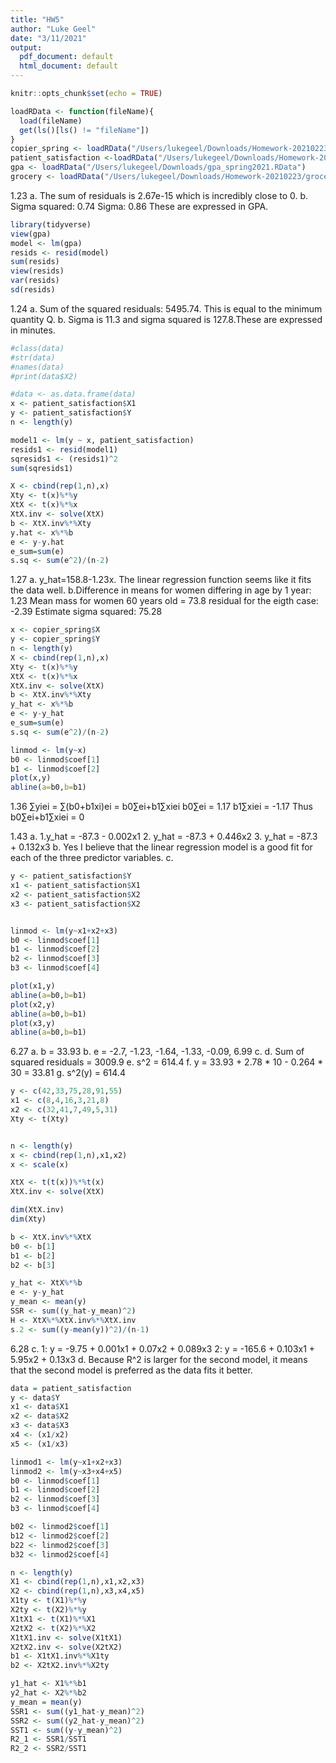 ```yaml
---
title: "HW5"
author: "Luke Geel"
date: "3/11/2021"
output:
  pdf_document: default
  html_document: default
---
```


```r
knitr::opts_chunk$set(echo = TRUE)
```
```r
loadRData <- function(fileName){
  load(fileName)
  get(ls()[ls() != "fileName"])
}
copier_spring <- loadRData("/Users/lukegeel/Downloads/Homework-20210223/copier_spring2021.RData")
patient_satisfaction <-loadRData("/Users/lukegeel/Downloads/Homework-20210223/patient_satisfaction_spring2021.RData")
gpa <- loadRData("/Users/lukegeel/Downloads/gpa_spring2021.RData")
grocery <- loadRData("/Users/lukegeel/Downloads/Homework-20210223/grocery_spring2021.RData")
```

1.23
a. The sum of residuals is 2.67e-15 which is incredibly close to 0.
b. Sigma squared: 0.74 Sigma: 0.86 These are expressed in GPA.
```r
library(tidyverse)
view(gpa)
model <- lm(gpa)
resids <- resid(model)
sum(resids)
view(resids)
var(resids)
sd(resids)
```
1.24
a. Sum of the squared residuals: 5495.74. This is equal to the minimum quantity Q.
b. Sigma is 11.3 and sigma squared is 127.8.These are expressed in minutes.
```r
#class(data)
#str(data)
#names(data)
#print(data$X2)

#data <- as.data.frame(data)
x <- patient_satisfaction$X1
y <- patient_satisfaction$Y
n <- length(y)

model1 <- lm(y ~ x, patient_satisfaction)
resids1 <- resid(model1)
sqresids1 <- (resids1)^2
sum(sqresids1)

X <- cbind(rep(1,n),x)
Xty <- t(x)%*%y
XtX <- t(x)%*%x
XtX.inv <- solve(XtX)
b <- XtX.inv%*%Xty
y.hat <- x%*%b
e <- y-y.hat
e_sum=sum(e)
s.sq <- sum(e^2)/(n-2)
```
1.27
a. y_hat=158.8-1.23x. The linear regression function seems like it fits the data well.
b.Difference in means for women differing in age by 1 year: 1.23
  Mean mass for women 60 years old = 73.8
  residual for the eigth case: -2.39
  Estimate sigma squared: 75.28
```r

x <- copier_spring$X
y <- copier_spring$Y
n <- length(y)
X <- cbind(rep(1,n),x)
Xty <- t(x)%*%y
XtX <- t(x)%*%x
XtX.inv <- solve(XtX)
b <- XtX.inv%*%Xty
y_hat <- x%*%b
e <- y-y_hat
e_sum=sum(e)
s.sq <- sum(e^2)/(n-2)

linmod <- lm(y~x)
b0 <- linmod$coef[1]
b1 <- linmod$coef[2]
plot(x,y)
abline(a=b0,b=b1)
```
1.36
∑yiei = ∑(b0+b1xi)ei = b0∑ei+b1∑xiei
b0∑ei = 1.17
b1∑xiei = -1.17
Thus b0∑ei+b1∑xiei = 0

1.43
a. 1.y_hat = -87.3 - 0.002x1
   2. y_hat = -87.3 + 0.446x2
   3. y_hat = -87.3 + 0.132x3 
b. Yes I believe that the linear regression model is a good fit for each of the three predictor variables.
c.
```r
y <- patient_satisfaction$Y
x1 <- patient_satisfaction$X1
x2 <- patient_satisfaction$X2
x3 <- patient_satisfaction$X2


linmod <- lm(y~x1+x2+x3)
b0 <- linmod$coef[1]
b1 <- linmod$coef[2]
b2 <- linmod$coef[3]
b3 <- linmod$coef[4]

plot(x1,y)
abline(a=b0,b=b1)
plot(x2,y)
abline(a=b0,b=b1)
plot(x3,y)
abline(a=b0,b=b1)

```

6.27
a. b = 33.93
b. e = -2.7, -1.23, -1.64, -1.33, -0.09, 6.99
c.
d. Sum of squared residuals = 3009.9
e. s^2 = 614.4
f. y = 33.93 + 2.78 * 10 - 0.264 * 30 = 33.81
g. s^2(y) = 614.4
```r
y <- c(42,33,75,28,91,55)
x1 <- c(8,4,16,3,21,8)
x2 <- c(32,41,7,49,5,31)
Xty <- t(Xty)


n <- length(y)
x <- cbind(rep(1,n),x1,x2)
x <- scale(x)

XtX <- t(t(x))%*%t(x)
XtX.inv <- solve(XtX)

dim(XtX.inv)
dim(Xty)

b <- XtX.inv%*%XtX
b0 <- b[1]
b1 <- b[2]
b2 <- b[3]

y_hat <- XtX%*%b
e <- y-y_hat
y_mean <- mean(y)
SSR <- sum((y_hat-y_mean)^2)
H <- XtX%*%XtX.inv%*%XtX.inv
s.2 <- sum((y-mean(y))^2)/(n-1)

```
6.28
c. 1: y = -9.75 + 0.001x1 + 0.07x2 + 0.089x3
   2: y = -165.6 + 0.103x1 + 5.95x2 + 0.13x3
d. Because R^2 is larger for the second model, it means that the second model is preferred as the data fits it better.
```r

data = patient_satisfaction
y <- data$Y
x1 <- data$X1
x2 <- data$X2
x3 <- data$X3
x4 <- (x1/x2)
x5 <- (x1/x3)

linmod1 <- lm(y~x1+x2+x3)
linmod2 <- lm(y~x3+x4+x5)
b0 <- linmod$coef[1]
b1 <- linmod$coef[2]
b2 <- linmod$coef[3]
b3 <- linmod$coef[4]

b02 <- linmod2$coef[1]
b12 <- linmod2$coef[2]
b22 <- linmod2$coef[3]
b32 <- linmod2$coef[4]

n <- length(y)
X1 <- cbind(rep(1,n),x1,x2,x3)
X2 <- cbind(rep(1,n),x3,x4,x5)
X1ty <- t(X1)%*%y
X2ty <- t(X2)%*%y
X1tX1 <- t(X1)%*%X1
X2tX2 <- t(X2)%*%X2
X1tX1.inv <- solve(X1tX1)
X2tX2.inv <- solve(X2tX2)
b1 <- X1tX1.inv%*%X1ty
b2 <- X2tX2.inv%*%X2ty

y1_hat <- X1%*%b1
y2_hat <- X2%*%b2
y_mean = mean(y)
SSR1 <- sum((y1_hat-y_mean)^2)
SSR2 <- sum((y2_hat-y_mean)^2)
SST1 <- sum((y-y_mean)^2)
R2_1 <- SSR1/SST1
R2_2 <- SSR2/SST1
```

